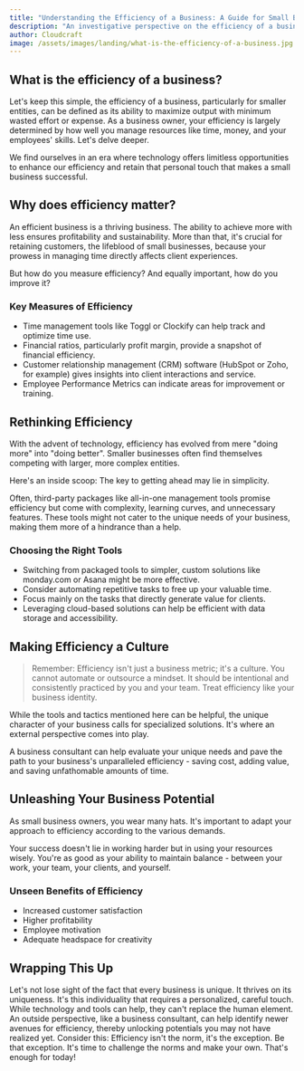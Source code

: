 ```yaml
---
title: "Understanding the Efficiency of a Business: A Guide for Small Business Owners"
description: "An investigative perspective on the efficiency of a business with a specific focus on small businesses in the retail or service industry."
author: Cloudcraft
image: /assets/images/landing/what-is-the-efficiency-of-a-business.jpg
---
```


## What is the efficiency of a business?

Let's keep this simple, the efficiency of a business, particularly for smaller entities, can be defined as its ability to maximize output with minimum wasted effort or expense. As a business owner, your efficiency is largely determined by how well you manage resources like time, money, and your employees' skills. Let's delve deeper. 

We find ourselves in an era where technology offers limitless opportunities to enhance our efficiency and retain that personal touch that makes a small business successful. 

<ServicesBlurb />

## Why does efficiency matter?

An efficient business is a thriving business. The ability to achieve more with less ensures profitability and sustainability. More than that, it's crucial for retaining customers, the lifeblood of small businesses, because your prowess in managing time directly affects client experiences. 

But how do you measure efficiency? And equally important, how do you improve it?

### Key Measures of Efficiency 

 * Time management tools like Toggl or Clockify can help track and optimize time use.
 * Financial ratios, particularly profit margin, provide a snapshot of financial efficiency.
 * Customer relationship management (CRM) software (HubSpot or Zoho, for example) gives insights into client interactions and service.
 * Employee Performance Metrics can indicate areas for improvement or training.

## Rethinking Efficiency 

With the advent of technology, efficiency has evolved from mere "doing more" into "doing better". Smaller businesses often find themselves competing with larger, more complex entities.

Here's an inside scoop: The key to getting ahead may lie in simplicity. 

Often, third-party packages like all-in-one management tools promise efficiency but come with complexity, learning curves, and unnecessary features. These tools might not cater to the unique needs of your business, making them more of a hindrance than a help.

### Choosing the Right Tools 

 * Switching from packaged tools to simpler, custom solutions like monday.com or Asana might be more effective.
 * Consider automating repetitive tasks to free up your valuable time.
 * Focus mainly on the tasks that directly generate value for clients.
 * Leveraging cloud-based solutions can help be efficient with data storage and accessibility.

<GetStartedBlurb />

## Making Efficiency a Culture 

<blockquote>Remember: Efficiency isn't just a business metric; it's a culture. You cannot automate or outsource a mindset. It should be intentional and consistently practiced by you and your team. Treat efficiency like your business identity. </blockquote>

While the tools and tactics mentioned here can be helpful, the unique character of your business calls for specialized solutions. It's where an external perspective comes into play. 

A business consultant can help evaluate your unique needs and pave the path to your business's unparalleled efficiency - saving cost, adding value, and saving unfathomable amounts of time.

## Unleashing Your Business Potential

As small business owners, you wear many hats. It's important to adapt your approach to efficiency according to the various demands. 

Your success doesn't lie in working harder but in using your resources wisely. You're as good as your ability to maintain balance - between your work, your team, your clients, and yourself.

### Unseen Benefits of Efficiency 

 * Increased customer satisfaction
 * Higher profitability
 * Employee motivation
 * Adequate headspace for creativity 


## Wrapping This Up

Let's not lose sight of the fact that every business is unique. It thrives on its uniqueness.  It's this individuality that requires a personalized, careful touch. While technology and tools can help, they can't replace the human element. An outside perspective, like a business consultant, can help identify newer avenues for efficiency, thereby unlocking potentials you may not have realized yet. Consider this: Efficiency isn't the norm, it's the exception. Be that exception. It's time to challenge the norms and make your own. That's enough for today!